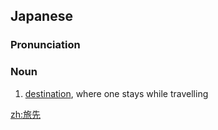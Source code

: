 ==Japanese==
{{ja-kanjitab|たび|さき|yomi=kun}}

===Pronunciation===
{{ja-pron|たびさき|y=kun}}

===Noun===
{{ja-noun|たびさき}}

# [[destination]], where one stays while travelling

[[zh:旅先]]